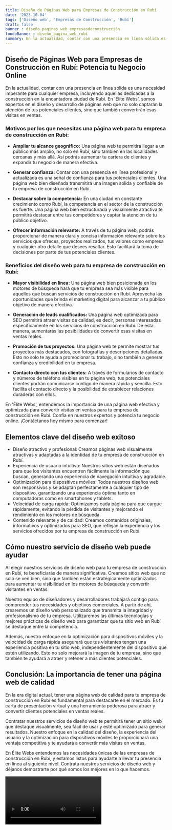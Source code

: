 ```yaml
---
title: Diseño de Páginas Web para Empresas de Construcción en Rubí
date: '2023-10-04'
tags: ['Diseño web', 'Empresas de Construcción', 'Rubí']
draft: false
banner : diseño_paginas_web_empresasdeconstrucción
fondoBanner : diseño_pagina_web_rubí
summary: En la actualidad, contar con una presencia en línea sólida es una necesidad imperante para cualquier empresa, incluyendo aquellas dedicadas a la construcción en la encantadora ciudad de Rubí. En 'Élite Webs', somos expertos en el diseño y desarrollo de páginas web que no solo captarán la atención de tus potenciales clientes, sino que también convertirán esas visitas en ventas. 
---
```


## Diseño de Páginas Web para Empresas de Construcción en Rubí: Potencia tu Negocio Online

En la actualidad, contar con una presencia en línea sólida es una necesidad imperante para cualquier empresa, incluyendo aquellas dedicadas a la construcción en la encantadora ciudad de Rubí. En 'Élite Webs', somos expertos en el diseño y desarrollo de páginas web que no solo captarán la atención de tus potenciales clientes, sino que también convertirán esas visitas en ventas. 

### Motivos por los que necesitas una página web para tu empresa de construcción en Rubí:

- **Ampliar tu alcance geográfico:** Una página web te permitirá llegar a un público más amplio, no solo en Rubí, sino también en las localidades cercanas y más allá. Así podrás aumentar tu cartera de clientes y expandir tu negocio de manera efectiva.

- **Generar confianza:** Contar con una presencia en línea profesional y actualizada es una señal de confianza para tus potenciales clientes. Una página web bien diseñada transmitirá una imagen sólida y confiable de tu empresa de construcción en Rubí.

- **Destacar sobre la competencia:** En una ciudad en constante crecimiento como Rubí, la competencia en el sector de la construcción es fuerte. Una página web bien estructurada y visualmente atractiva te permitirá destacar entre tus competidores y captar la atención de tu público objetivo.

- **Ofrecer información relevante:** A través de tu página web, podrás proporcionar de manera clara y concisa información relevante sobre los servicios que ofreces, proyectos realizados, tus valores como empresa y cualquier otro detalle que desees resaltar. Esto facilitará la toma de decisiones por parte de tus potenciales clientes.

### Beneficios del diseño web para tu empresa de construcción en Rubí:

- **Mayor visibilidad en línea:** Una página web bien posicionada en los motores de búsqueda hará que tu empresa sea más visible para aquellos que buscan servicios de construcción en Rubí. Aprovecha las oportunidades que brinda el marketing digital para alcanzar a tu público objetivo de manera efectiva.

- **Generación de leads cualificados:** Una página web optimizada para SEO permitirá atraer visitas de calidad, es decir, personas interesadas específicamente en los servicios de construcción en Rubí. De esta manera, aumentarás las posibilidades de convertir esas visitas en ventas reales.

- **Promoción de tus proyectos:** Una página web te permite mostrar tus proyectos más destacados, con fotografías y descripciones detalladas. Esto no solo te ayuda a promocionar tu trabajo, sino también a generar confianza y credibilidad en tu empresa.

- **Contacto directo con tus clientes:** A través de formularios de contacto y números de teléfono visibles en tu página web, tus potenciales clientes podrán comunicarse contigo de manera rápida y sencilla. Esto facilita el contacto directo y la posibilidad de establecer relaciones duraderas con ellos.

En 'Élite Webs', entendemos la importancia de una página web efectiva y optimizada para convertir visitas en ventas para tu empresa de construcción en Rubí. Confía en nuestros expertos y potencia tu negocio online. ¡Contáctanos hoy mismo para comenzar!

<GifSeo />

<Cta />

## Elementos clave del diseño web exitoso

- Diseño atractivo y profesional: Creamos páginas web visualmente atractivas y adaptadas a la identidad de tu empresa de construcción en Rubí.
- Experiencia de usuario intuitiva: Nuestros sitios web están diseñados para que los visitantes encuentren fácilmente la información que buscan, generando una experiencia de navegación intuitiva y agradable.
- Optimización para dispositivos móviles: Todos nuestros diseños web son responsivos y se adaptan perfectamente a cualquier tipo de dispositivo, garantizando una experiencia óptima tanto en computadoras como en smartphones y tablets.
- Velocidad de carga rápida: Optimizamos cada página para que cargue rápidamente, evitando la pérdida de visitantes y mejorando el rendimiento en los motores de búsqueda.
- Contenido relevante y de calidad: Creamos contenidos originales, informativos y optimizados para SEO, que reflejan la experiencia y los servicios ofrecidos por tu empresa de construcción en Rubí.

## Cómo nuestro servicio de diseño web puede ayudar

Al elegir nuestros servicios de diseño web para tu empresa de construcción en Rubí, te beneficiarás de manera significativa. Creamos sitios web que no solo se ven bien, sino que también están estratégicamente optimizados para aumentar tu visibilidad en los motores de búsqueda y convertir visitantes en ventas.

Nuestro equipo de diseñadores y desarrolladores trabajará contigo para comprender tus necesidades y objetivos comerciales. A partir de ahí, crearemos un diseño web personalizado que transmita la integridad y profesionalismo de tu empresa. Utilizaremos las últimas tecnologías y mejores prácticas de diseño web para garantizar que tu sitio web en Rubí se destaque entre la competencia.

Además, nuestro enfoque en la optimización para dispositivos móviles y la velocidad de carga rápida asegurará que tus visitantes tengan una experiencia positiva en tu sitio web, independientemente del dispositivo que estén utilizando. Esto no solo mejorará la imagen de tu empresa, sino que también te ayudará a atraer y retener a más clientes potenciales.

## Conclusión: La importancia de tener una página web de calidad

En la era digital actual, tener una página web de calidad para tu empresa de construcción en Rubí es fundamental para destacarte en el mercado. Es tu carta de presentación virtual y una herramienta poderosa para atraer y convertir clientes potenciales en ventas reales.

Contratar nuestros servicios de diseño web te permitirá tener un sitio web que destaque visualmente, sea fácil de usar y esté optimizado para generar resultados. Nuestro enfoque en la calidad del diseño, la experiencia del usuario y la optimización para dispositivos móviles te proporcionará una ventaja competitiva y te ayudará a convertir más visitas en ventas.

En Élite Webs entendemos las necesidades únicas de las empresas de construcción en Rubí, y estamos listos para ayudarte a llevar tu presencia en línea al siguiente nivel. Contrata nuestros servicios de diseño web y déjanos demostrarte por qué somos los mejores en lo que hacemos.

<Video />

<CtaBot job='Empresas de Construcción' city='Rubí'/>

<Gmaps query='Rubí+españa+maps' />
